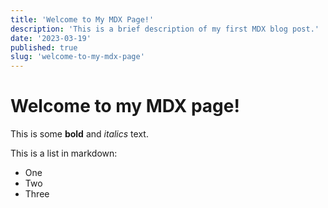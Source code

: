 ```yaml
---
title: 'Welcome to My MDX Page!'
description: 'This is a brief description of my first MDX blog post.'
date: '2023-03-19'
published: true
slug: 'welcome-to-my-mdx-page'
---
```


# Welcome to my MDX page!

This is some **bold** and _italics_ text.

This is a list in markdown:

- One
- Two
- Three
